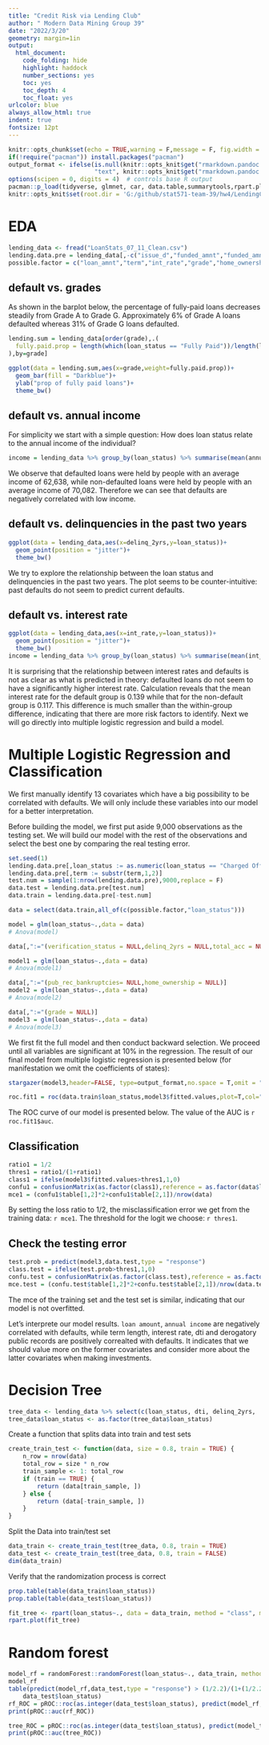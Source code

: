 ```yaml
---
title: "Credit Risk via Lending Club"
author: " Modern Data Mining Group 39"
date: "2022/3/20"
geometry: margin=1in
output:
  html_document:
    code_folding: hide
    highlight: haddock
    number_sections: yes
    toc: yes
    toc_depth: 4
    toc_float: yes
urlcolor: blue
always_allow_html: true
indent: true 
fontsize: 12pt
---
```


```r
knitr::opts_chunk$set(echo = TRUE,warning = F,message = F, fig.width = 7, fig.height = 4)
if(!require("pacman")) install.packages("pacman")
output_format <- ifelse(is.null(knitr::opts_knit$get("rmarkdown.pandoc.to")),
                        "text", knitr::opts_knit$get("rmarkdown.pandoc.to"))
options(scipen = 0, digits = 4)  # controls base R output
pacman::p_load(tidyverse, glmnet, car, data.table,summarytools,rpart.plot,r.part,lubridate,bestglm,pROC,caret,randomForest,stargazer)   #add your packages here
knitr::opts_knit$set(root.dir = 'G:/github/stat571-team-39/hw4/LendingClubCase')
```



# EDA

```r
lending_data <- fread("LoanStats_07_11_Clean.csv")
lending.data.pre = lending_data[,-c("issue_d","funded_amnt","funded_amnt_inv","total_pymnt","total_pymnt_inv","total_rec_prncp","total_rec_int","total_rec_late_fee","recoveries","collection_recovery_fee","last_pymnt_d","last_pymnt_amnt","last_credit_pull_d")]
possible.factor = c("loan_amnt","term","int_rate","grade","home_ownership","annual_inc","dti","verification_status","delinq_2yrs","total_acc","pub_rec","revol_bal","pub_rec_bankruptcies")
```

## default vs. grades

As shown in the barplot below, the percentage of fully-paid loans decreases steadily from Grade A to Grade G. Approximately 6% of Grade A loans defaulted whereas 31% of Grade G loans defaulted. 

```r
lending.sum = lending_data[order(grade),.(
  fully.paid.prop = length(which(loan_status == "Fully Paid"))/length(loan_status)
),by=grade]

ggplot(data = lending.sum,aes(x=grade,weight=fully.paid.prop))+
  geom_bar(fill = "Darkblue")+
  ylab("prop of fully paid loans")+
  theme_bw()
```

## default vs. annual income

For simplicity we start with a simple question: How does loan status relate to the annual income of the individual?

```r
income = lending_data %>% group_by(loan_status) %>% summarise(mean(annual_inc))
```

We observe that defaulted loans were held by people with an average income of 62,638, while non-defaulted loans were held by people with an average income of 70,082. Therefore we can see that defaults are negatively correlated with low income.

## default vs. delinquencies in the past two years

```r
ggplot(data = lending_data,aes(x=delinq_2yrs,y=loan_status))+
  geom_point(position = "jitter")+
  theme_bw()
```

We try to explore the relationship between the loan status and delinquencies in the past two years. The plot seems to be counter-intuitive: past defaults do not seem to predict current defaults.

## default vs. interest rate

```r
ggplot(data = lending_data,aes(x=int_rate,y=loan_status))+
  geom_point(position = "jitter")+
  theme_bw()
income = lending_data %>% group_by(loan_status) %>% summarise(mean(int_rate))
```

It is surprising that the relationship between interest rates and defaults is not as clear as what is predicted in theory: defaulted loans do not seem to have a significantly higher interest rate. Calculation reveals that the mean interest rate for the default group is 0.139 while that for the non-default group is 0.117. This difference is much smaller than the within-group difference, indicating that there are more risk factors to identify. Next we will go directly into multiple logistic regression and build a model.

# Multiple Logistic Regression and Classification

We first manually identify 13 covariates which have a big possibility to be correlated with defaults. We will only include these variables into our model for a better interpretation. 

Before building the model, we first put aside 9,000 observations as the testing set. We will build our model with the rest of the observations and select the best one by comparing the real testing error.

```r
set.seed(1)
lending.data.pre[,loan_status := as.numeric(loan_status == "Charged Off")]
lending.data.pre[,term := substr(term,1,2)]
test.num = sample(1:nrow(lending.data.pre),9000,replace = F)
data.test = lending.data.pre[test.num]
data.train = lending.data.pre[-test.num]
```

```r
data = select(data.train,all_of(c(possible.factor,"loan_status")))
```

```r
model = glm(loan_status~.,data = data)
# Anova(model)

data[,":="(verification_status = NULL,delinq_2yrs = NULL,total_acc = NULL,revol_bal = NULL)]

model1 = glm(loan_status~.,data = data)
# Anova(model1)

data[,":="(pub_rec_bankruptcies= NULL,home_ownership = NULL)]
model2 = glm(loan_status~.,data = data)
# Anova(model2)

data[,":="(grade = NULL)]
model3 = glm(loan_status~.,data = data)
# Anova(model3)
```

We first fit the full model and then conduct backward selection. We proceed until all variables are significant at 10\% in the regression. The result of our final model from multiple logistic regression is presented below (for manifestation we omit the coefficients of states): 

```r
stargazer(model3,header=FALSE, type=output_format,no.space = T,omit = "addr_state")
```


```r
roc.fit1 = roc(data.train$loan_status,model3$fitted.values,plot=T,col="blue")
```

The ROC curve of our model is presented below. The value of the AUC is `r roc.fit1$auc`.

## Classification

```r
ratio1 = 1/2
thres1 = ratio1/(1+ratio1)
class1 = ifelse(model3$fitted.values>thres1,1,0)
confu1 = confusionMatrix(as.factor(class1),reference = as.factor(data$loan_status),positive = "1")
mce1 = (confu1$table[1,2]*2+confu1$table[2,1])/nrow(data)
```

By setting the loss ratio to 1/2, the misclassification error we get from the training data: `r mce1`. The threshold for the logit we choose: `r thres1`.

## Check the testing error

```r
test.prob = predict(model3,data.test,type = "response")
class.test = ifelse(test.prob>thres1,1,0)
confu.test = confusionMatrix(as.factor(class.test),reference = as.factor(data.test$loan_status),positive = "1")
mce.test = (confu.test$table[1,2]*2+confu.test$table[2,1])/nrow(data.test)
```

The mce of the training set and the test set is similar, indicating that our model is not overfitted.

Let's interprete our model results. `loan amount`, `annual income` are negatively correlated with defaults, while term length, interest rate, dti and derogatory public records are positively correalted with defaults. It indicates that we should value more on the former covariates and consider more about the latter covariates when making investments.

# Decision Tree

```r
tree_data <- lending_data %>% select(c(loan_status, dti, delinq_2yrs,  inq_last_6mths, revol_util, revol_bal, open_acc, pub_rec, total_acc, pub_rec_bankruptcies))
tree_data$loan_status <- as.factor(tree_data$loan_status)
```

Create a function that splits data into train and test sets

```r
create_train_test <- function(data, size = 0.8, train = TRUE) {
    n_row = nrow(data)
    total_row = size * n_row
    train_sample <- 1: total_row
    if (train == TRUE) {
        return (data[train_sample, ])
    } else {
        return (data[-train_sample, ])
    }
}
```

Split the Data into train/test set
```r
data_train <- create_train_test(tree_data, 0.8, train = TRUE)
data_test <- create_train_test(tree_data, 0.8, train = FALSE)
dim(data_train)
```
Verify that the randomization process is correct
```r
prop.table(table(data_train$loan_status))
prop.table(table(data_test$loan_status))
```

```r
fit_tree <- rpart(loan_status~., data = data_train, method = "class", minsplit = 2, maxdepth=8)
rpart.plot(fit_tree)
```


# Random forest

```r
model_rf = randomForest::randomForest(loan_status~., data_train, method = "class", mtry = 5)
model_rf
table(predict(model_rf,data_test,type = "response") > (1/2.2)/(1+(1/2.2)),
    data_test$loan_status)
rf_ROC = pROC::roc(as.integer(data_test$loan_status), predict(model_rf,newdata = data_test,type = "response"))
print(pROC::auc(rf_ROC))
```

```r
tree_ROC = pROC::roc(as.integer(data_test$loan_status), predict(model_tree,newdata = data_test,type = "prob")[,2] )
print(pROC::auc(tree_ROC))
```
